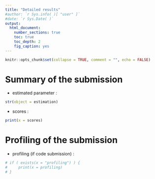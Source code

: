 ```yaml
---
title: "Detailed results"
#author: `r Sys.info( )[ "user" ]`
#date: `r Sys.Date( )`
output:
  html_document:
    number_sections: true
    toc: true
    toc_depth: 2
    fig_caption: yes
---
```


```r
knitr::opts_chunk$set(collapse = TRUE, comment = "", echo = FALSE)
```

# Summary of the submission

- estimated parameter :
```r
str(object = estimation)
```

- scores :
```r
print(x = scores)
```

# Profiling of the submission

- profiling (if code submission) :
```r
# if ( exists(x = "profiling") ) {
#     print(x = profiling)
# }
```
